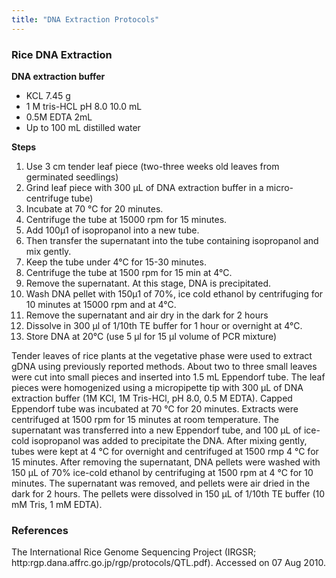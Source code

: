 ```yaml
---
title: "DNA Extraction Protocols"
---
```


### Rice DNA Extraction

**DNA extraction buffer**

- KCL 7.45 g
- 1 M tris-HCL pH 8.0 10.0 mL
- 0.5M EDTA 2mL
- Up to 100 mL distilled water

**Steps**

1.	Use 3 cm tender leaf piece (two-three weeks old leaves from germinated seedlings)
2.	Grind leaf piece with 300 μL of DNA extraction buffer in a micro-centrifuge tube)
3.	Incubate at 70 °C for 20 minutes.
4.	Centrifuge the tube at 15000 rpm for 15 minutes.
5.	Add 100μ1 of isopropanol into a new tube.
6.	Then transfer the supernatant into the tube containing isopropanol and mix gently.
7.	Keep the tube under 4°C for 15-30 minutes.
8.	Centrifuge the tube at 1500 rpm for 15 min at 4°C.
9.	Remove the supernatant. At this stage, DNA is precipitated.
10.	Wash DNA pellet with 150μ1 of 70%, ice cold ethanol by centrifuging for 10 minutes at 15000 rpm and at 4°C.
11.	Remove the supernatant and air dry in the dark for 2 hours
12.	Dissolve in 300 μl of 1/10th TE buffer for 1 hour or overnight at 4°C.
13.	Store DNA at 20°C (use 5 μl for 15 μI volume of PCR mixture)

Tender leaves of rice plants at the vegetative phase were used to extract gDNA using previously reported methods. About two to three small leaves were cut into small pieces and inserted into 1.5 mL Eppendorf tube. The leaf pieces were homogenized using a micropipette tip with 300 μL of DNA extraction buffer (1M KCl, 1M Tris-HCl, pH 8.0, 0.5 M EDTA). Capped Eppendorf tube was incubated at 70 °C for 20 minutes. Extracts were centrifuged at 1500 rpm for 15 minutes at room temperature. The supernatant was transferred into a new Eppendorf tube, and 100 μL of ice-cold isopropanol was added to precipitate the DNA. After mixing gently, tubes were kept at 4 °C for overnight and centrifuged at 1500 rmp 4 °C for 15 minutes. After removing the supernatant, DNA pellets were washed with 150 μL of 70% ice-cold ethanol by centrifuging at 1500 rpm at 4 °C for 10 minutes. The supernatant was removed, and pellets were air dried in the dark for 2 hours. The pellets were dissolved in 150 μL of 1/10th TE buffer (10 mM Tris, 1 mM EDTA).

### References
The International Rice Genome Sequencing Project (IRGSR; http:rgp.dana.affrc.go.jp/rgp/protocols/QTL.pdf). Accessed on 07 Aug 2010.

